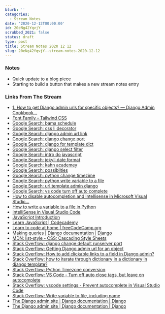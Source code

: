 ```yaml
---
blurb: ''
categories:
  - Stream Notes
date: '2020-12-12T00:00:00'
id: 20eNg42YqvjY
scrubbed_2021: false
status: draft
type: post
title: Stream Notes 2020 12 12
slug: 20eNg42YqvjY--stream-notes-2020-12-12
---
```


### Notes

- Quick update to a blog piece
- Starting to build a button that makes a new stream notes entry


### Links From The Stream


- [1. How to get Django admin urls for specific objects? — Django Admin Cookbook...](https://books.agiliq.com/projects/django-admin-cookbook/en/latest/object_url.html)
- [Font Family - Tailwind CSS](https://tailwindcss.com/docs/font-family)
- [Google Search: bama schedule](https://www.google.com/search?client=safari&rls=en&q=bama+schedule&ie=UTF-8&oe=UTF-8)
- [Google Search: css li decorator](https://www.google.com/search?client=safari&rls=en&q=css+li+decorator&ie=UTF-8&oe=UTF-8)
- [Google Search: django admin url link](https://www.google.com/search?client=safari&rls=en&q=django+admin+url+link&ie=UTF-8&oe=UTF-8)
- [Google Search: django change port](https://www.google.com/search?client=safari&rls=en&q=django+change+port&ie=UTF-8&oe=UTF-8)
- [Google Search: django for template dict](https://www.google.com/search?client=safari&rls=en&q=django+for+template+dict&ie=UTF-8&oe=UTF-8)
- [Google Search: django select filter](https://www.google.com/search?client=safari&rls=en&q=django+select+filter&ie=UTF-8&oe=UTF-8)
- [Google Search: intro do javascript](https://www.google.com/search?client=safari&rls=en&q=intro+do+javascript&ie=UTF-8&oe=UTF-8)
- [Google Search: jekyll date format](https://www.google.com/search?client=safari&rls=en&q=jekyll+date+format&ie=UTF-8&oe=UTF-8)
- [Google Search: kahn academey](https://www.google.com/search?client=safari&rls=en&q=kahn+academey&ie=UTF-8&oe=UTF-8)
- [Google Search: possiblities](https://www.google.com/search?client=safari&rls=en&q=possiblities&ie=UTF-8&oe=UTF-8)
- [Google Search: python change timezime](https://www.google.com/search?client=safari&rls=en&q=python+change+timezime&ie=UTF-8&oe=UTF-8)
- [Google Search: python write variable to a file](https://www.google.com/search?client=safari&rls=en&q=python+write+variable+to+a+file&ie=UTF-8&oe=UTF-8)
- [Google Search: url template admin django](https://www.google.com/search?client=safari&rls=en&q=url+template+admin+django&ie=UTF-8&oe=UTF-8)
- [Google Search: vs code turn off auto complete](https://www.google.com/search?client=safari&rls=en&q=vs+code+turn+off+auto+complete&ie=UTF-8&oe=UTF-8)
- [How to disable autocompletion and intellisense in Microsoft Visual Studio...](https://ourcodeworld.com/articles/read/505/how-to-disable-autocompletion-and-intellisense-in-microsoft-visual-studio-code)
- [How to write a variable to a file in Python](https://www.kite.com/python/answers/how-to-write-a-variable-to-a-file-in-python)
- [IntelliSense in Visual Studio Code](https://code.visualstudio.com/docs/editor/intellisense)
- [JavaScript Introduction](https://www.w3schools.com/js/js_intro.asp)
- [Learn JavaScript | Codecademy](https://www.codecademy.com/learn/introduction-to-javascript)
- [Learn to code at home | freeCodeCamp.org](https://www.freecodecamp.org/)
- [Making queries | Django documentation | Django](https://docs.djangoproject.com/en/3.1/topics/db/queries/)
- [MDN: list-style - CSS: Cascading Style Sheets](https://developer.mozilla.org/en-US/docs/Web/CSS/list-style)
- [Stack Overflow: django change default runserver port](https://stackoverflow.com/questions/23639085/django-change-default-runserver-port)
- [Stack Overflow: Getting Django admin url for an object](https://stackoverflow.com/questions/694477/getting-django-admin-url-for-an-object)
- [Stack Overflow: How to add clickable links to a field in Django admin?](https://stackoverflow.com/questions/1949248/how-to-add-clickable-links-to-a-field-in-django-admin)
- [Stack Overflow: how to iterate through dictionary in a dictionary in django template?](https://stackoverflow.com/questions/8018973/how-to-iterate-through-dictionary-in-a-dictionary-in-django-template)
- [Stack Overflow: Python Timezone conversion](https://stackoverflow.com/questions/10997577/python-timezone-conversion)
- [Stack Overflow: VS Code - Turn off auto close tags, but leave on autocomplete](https://stackoverflow.com/questions/49391798/vs-code-turn-off-auto-close-tags-but-leave-on-autocomplete/49391907)
- [Stack Overflow: vscode settings - Prevent autocomplete in Visual Studio Code](https://stackoverflow.com/questions/32911977/prevent-autocomplete-in-visual-studio-code)
- [Stack Overflow: Write variable to file, including name](https://stackoverflow.com/questions/1900956/write-variable-to-file-including-name)
- [The Django admin site | Django documentation | Django](https://docs.djangoproject.com/en/dev/ref/contrib/admin/#admin-reverse-urls)
- [The Django admin site | Django documentation | Django](https://docs.djangoproject.com/en/3.1/ref/contrib/admin/)
